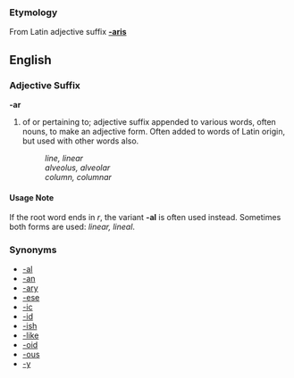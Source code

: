 ===Etymology===
From Latin adjective suffix '''[[-aris]]'''

==English==
===Adjective Suffix===
'''-ar'''

# of or pertaining to; adjective suffix appended to various words, often nouns, to make an adjective form.  Often added to words of Latin origin, but used with other words also.
#: ''line, linear''
#: ''alveolus, alveolar''
#: ''column, columnar''

====Usage Note====
If the root word ends in ''r'', the variant '''-al''' is often used instead.  Sometimes both forms are used: ''linear, lineal''.

===Synonyms===
*[[-al]]
*[[-an]]
*[[-ary]]
*[[-ese]]
*[[-ic]]
*[[-id]]
*[[-ish]]
*[[-like]]
*[[-oid]]
*[[-ous]]
*[[-y]]